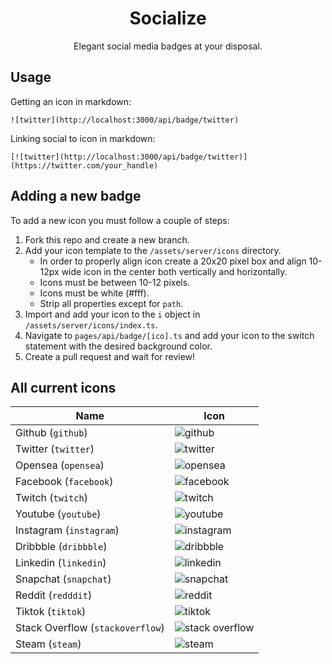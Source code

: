 
<MainContainer>

<h1 align="center">Socialize</h1>

<IconDisplay />

<p align="center">Elegant social media badges at your disposal. </p>

<h2 id="usage">Usage</h2>

Getting an icon in markdown:

```
![twitter](http://localhost:3000/api/badge/twitter)
```

Linking social to icon in markdown:

```
[![twitter](http://localhost:3000/api/badge/twitter)](https://twitter.com/your_handle)
```

<h2 id="adding-a-new-badge">Adding a new badge</h2>

To add a new icon you must follow a couple of steps:

1. Fork this repo and create a new branch.
2. Add your icon template to the `/assets/server/icons` directory.
   - In order to properly align icon create a 20x20 pixel box and align 10-12px wide icon in the center both vertically and horizontally.
   - Icons must be between 10-12 pixels.
   - Icons must be white (#fff).
   - Strip all properties except for `path`.
3. Import and add your icon to the `i` object in `/assets/server/icons/index.ts`.
4. Navigate to `pages/api/badge/[ico].ts` and add your icon to the switch statement with the desired background color.
5. Create a pull request and wait for review!

<h2 id="all-current-icons">All current icons</h2>

| Name                             | Icon                                                             |
| -------------------------------- | ---------------------------------------------------------------- |
| Github (`github`)                | ![github](http://localhost:3000/api/badge/github)                |
| Twitter (`twitter`)              | ![twitter](http://localhost:3000/api/badge/twitter)              |
| Opensea (`opensea`)              | ![opensea](http://localhost:3000/api/badge/opensea)              |
| Facebook (`facebook`)            | ![facebook](http://localhost:3000/api/badge/facebook)            |
| Twitch (`twitch`)                | ![twitch](http://localhost:3000/api/badge/twitch)                |
| Youtube (`youtube`)              | ![youtube](http://localhost:3000/api/badge/youtube)              |
| Instagram (`instagram`)          | ![instagram](http://localhost:3000/api/badge/instagram)          |
| Dribbble (`dribbble`)            | ![dribbble](http://localhost:3000/api/badge/dribbble)            |
| Linkedin (`linkedin`)            | ![linkedin](http://localhost:3000/api/badge/linkedin)            |
| Snapchat (`snapchat`)            | ![snapchat](http://localhost:3000/api/badge/snapchat)            |
| Reddit (`redddit`)               | ![reddit](http://localhost:3000/api/badge/reddit)                |
| Tiktok (`tiktok`)                | ![tiktok](http://localhost:3000/api/badge/tiktok)                |
| Stack Overflow (`stackoverflow`) | ![stack overflow](http://localhost:3000/api/badge/stackoverflow) |
| Steam (`steam`)                  | ![steam](http://localhost:3000/api/badge/steam)                  |

</MainContainer>
